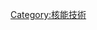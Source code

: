 {{Catnav|頁面分類|人类社会|科技|核能科技}}
{{Catnav|頁面分類|人类社会|知識|科技|核能科技}}
{{Catnav|頁面分類|自然資源|能源|核能|核能科技}}
{{Catmore}}
{{Commonscat|Nuclear reactors}}

[[Category:核能技術|Category:核能技術]]